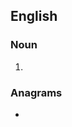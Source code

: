 {{also|yotta-meters}}
==English==

===Noun===
{{head|en|noun form}}

# {{plural of|yottameter|lang=en}}

===Anagrams===
* {{anagrams|en|a=aeemorsttty|yottametres}}
